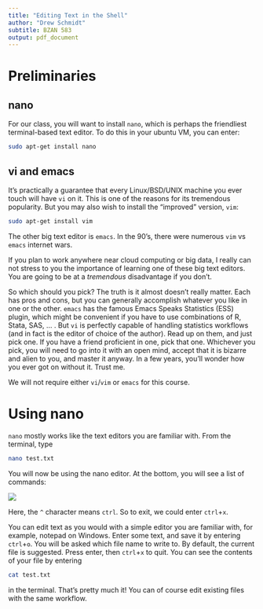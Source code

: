```yaml
---
title: "Editing Text in the Shell"
author: "Drew Schmidt"
subtitle: BZAN 583
output: pdf_document
---
```


# Preliminaries

## nano

For our class, you will want to install `nano`, which is perhaps the friendliest terminal-based text editor.  To do this in your ubuntu VM, you can enter:

```bash
sudo apt-get install nano
```

## vi and emacs

It's practically a guarantee that every Linux/BSD/UNIX machine you ever touch will have `vi` on it.  This is one of the reasons for its tremendous popularity.  But you may also wish to install the "improved" version, `vim`:

```bash
sudo apt-get install vim
```

The other big text editor is `emacs`.  In the 90's, there were numerous `vim` vs `emacs` internet wars. 

If you plan to work anywhere near cloud computing or big data, I really can not stress to you the importance of learning one of these big text editors.  You are going to be at a *tremendous* disadvantage if you don't.  

So which should you pick?  The truth is it almost doesn't really matter.  Each has pros and cons, but you can generally accomplish whatever you like in one or the other.  `emacs` has the famous Emacs Speaks Statistics (ESS) plugin, which might be convenient if you have to use combinations of R, Stata, SAS, ... .  But `vi` is perfectly capable of handling statistics workflows (and in fact is the editor of choice of the author).  Read up on them, and just pick one.  If you have a friend proficient in one, pick that one.  Whichever you pick, you will need to go into it with an open mind, accept that it is bizarre and alien to you, and master it anyway.  In a few years, you'll wonder how you ever got on without it.  Trust me.

We will not require either `vi`/`vim` or `emacs` for this course.



# Using nano

`nano` mostly works like the text editors you are familiar with.  From the terminal, type

```bash
nano test.txt
```

You will now be using the nano editor.  At the bottom, you will see a list of commands:

![](nano.png)

Here, the `^` character means `ctrl`.  So to exit, we could enter `ctrl`+`x`.

You can edit text as you would with a simple editor you are familiar with, for example, notepad on Windows.  Enter some text, and save it by entering `ctrl`+`o`.  You will be asked which file name to write to.  By default, the current file is suggested.  Press enter, then `ctrl`+`x` to quit.  You can see the contents of your file by entering

```bash
cat test.txt
```

in the terminal.  That's pretty much it!  You can of course edit existing files with the same workflow.
